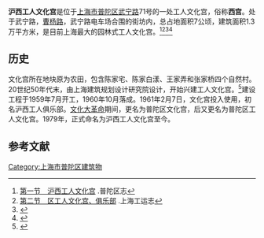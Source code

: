 '''沪西工人文化宫'''是位于[[上海市|上海市]][[普陀区_(上海市)|普陀区]][[武宁路|武宁路]]71号的一处工人文化宫，俗称'''西宫'''。处于武宁路，[[曹杨路|曹杨路]]，武宁路电车场合围的街坊内，总占地面积7公顷，建筑面积1.3万平方米，是目前上海最大的园林式工人文化宫。<ref>[http://www.shtong.gov.cn/newsite/node2/node4/node2249/putuo/node41797/node41799/node62626/userobject1ai27320.html 第一节　沪西工人文化宫] {{Wayback|url=http://www.shtong.gov.cn/newsite/node2/node4/node2249/putuo/node41797/node41799/node62626/userobject1ai27320.html |date=20160426015545 }}.普陀区志</ref><ref>[http://www.shtong.gov.cn/newsite/node2/node2245/node4471/node56308/node56310/node56312/userobject1ai42893.html 第二节　区工人文化宫、俱乐部] {{Wayback|url=http://www.shtong.gov.cn/newsite/node2/node2245/node4471/node56308/node56310/node56312/userobject1ai42893.html |date=20190420095410 }}.上海工运志</ref><ref>{{cite book|title=上海百年文化史|publisher=上海科学技术文献出版社|year= 2001|page=p1957-1958|author=王刚|isbn=9787543917835}}</ref><ref>{{cite book|title=普陀区地名志|publisher=學林出版社|year=1988|page=p337}}</ref>

==历史==
文化宫所在地块原为农田，包含陈家宅、陈家白漾、王家弄和张家桥四个自然村。20世纪50年代末，由上海建筑规划设计研究院设计，开始兴建工人文化宫。<ref>{{cite book|title=上海企业发展史鉴|publisher=科学技术文献出版社|page=392|year=1990}}</ref>建设工程于1959年7月开工，1960年10月落成。1961年2月7日，文化宫投入使用，初名沪西工人俱乐部。[[文化大革命|文化大革命]]期间，更名为普陀区文化宫，后又更名为普陀区工人文化宫。1979年，正式命名为沪西工人文化宫至今。

==参考文献==
{{reflist}}

[[Category:上海市普陀区建筑物|Category:上海市普陀区建筑物]]